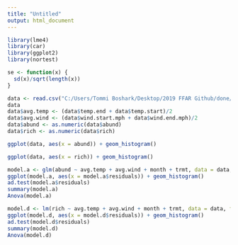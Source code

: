 ---
title: "Untitled"
output: html_document
---

```{r}
library(lme4)
library(car)
library(ggplot2)
library(nortest)

se <- function(x) {
  sd(x)/sqrt(length(x))
}
```


```{r}
data <- read.csv("C:/Users/Tommi Boshark/Desktop/2019 FFAR Github/done/2023 Borchardt - abundance and richness.csv")
data
data$avg.temp <- (data$temp.end + data$temp.start)/2
data$avg.wind <- (data$wind.start.mph + data$wind.end.mph)/2
data$abund <- as.numeric(data$abund)
data$rich <- as.numeric(data$rich)
```

```{r}
ggplot(data, aes(x = abund)) + geom_histogram()

ggplot(data, aes(x = rich)) + geom_histogram()

```



```{r}
model.a <- glm(abund ~ avg.temp + avg.wind + month + trmt, data = data, family = poisson())
ggplot(model.a, aes(x = model.a$residuals)) + geom_histogram()
ad.test(model.a$residuals)
summary(model.a)
Anova(model.a)

model.d <- lm(rich ~ avg.temp + avg.wind + month + trmt, data = data, family = poisson())
ggplot(model.d, aes(x = model.d$residuals)) + geom_histogram()
ad.test(model.d$residuals)
summary(model.d)
Anova(model.d)
```

